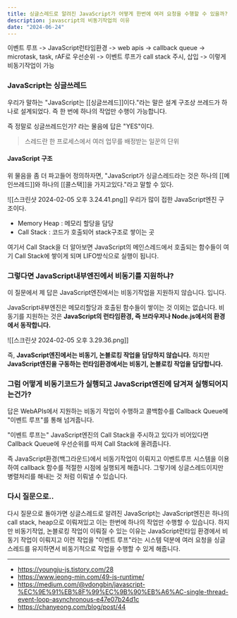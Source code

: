 ```yaml
---
title: 싱글스레드로 알려진 JavaScript가 어떻게 한번에 여러 요청을 수행할 수 있을까?
description: javascript의 비동기작업의 이유
date: "2024-06-24"
---
```


이벤트 루프 -> JavaScript런타임환경 -> web apis -> callback queue -> microtask, task, rAF로 우선순위 -> 이벤트 루프가 call stack 주시, 삽입 -> 이렇게 비동기작업이 가능

### JavaScript는 싱글쓰레드

우리가 말하는 "JavaScript는 [[싱글쓰레드]]이다."라는 말은 설계 구조상 쓰레드가 하나로 설계되었다.
즉 한 번에 하나의 작업만 수행이 가능합니다.

즉 정말로 싱글쓰레드인가? 라는 물음에 답은 "YES"이다.

> 스레드란
> 한 프로세스에서 여러 업무를 배정받는 일꾼의 단위

#### JavaScript 구조

위 물음을 좀 더 파고들어 정의하자면,
"JavaScript가 싱글스레드라는 것은 하나의 [[메인쓰레드]]와 하나의 [[콜스택]]을 가지고있다."라고 말할 수 있다.

![[스크린샷 2024-02-05 오후 3.24.41.png]]
우리가 많이 접한 JavaScript엔진 구조이다.

- Memory Heap : 메모리 할당을 담당
- Call Stack : 코드가 호출되어 stack구조로 쌓이는 곳

여기서 Call Stack을 더 알아보면 JavaScript의 메인스레드에서 호출되는 함수들이 여기 Call Stack에 쌓이게 되며 LIFO방식으로 실행이 됩니다.

### 그렇다면 JavaScript내부엔진에서 비동기를 지원하냐?

이 질문에서 제 답은 JavaScript엔진에서는 비동기작업을 지원하지 않습니다. 입니다.

JavaScript내부엔진은 메모리할당과 호출된 함수들이 쌓이는 것 이외는 없습니다.
비동기를 지원하는 것은 **JavaScript의 런타임환경, 즉 브라우저나 Node.js에서의 환경에서 동작합니다.**

![[스크린샷 2024-02-05 오후 3.29.36.png]]

즉, **JavaScript엔진에서는 비동기, 논블로킹 작업을 담당하지 않습니다.**
하지만 **JavaScript엔진을 구동하는 런타임환경에서는 비동기, 논블로킹 작업을 담당합니다.**

### 그럼 어떻게 비동기코드가 실행되고 JavaScript엔진에 담겨져 실행되어지는건가?

답은 WebAPIs에서 지원하는 비동기 작업이 수행하고 콜백함수를 Callback Queue에 "이벤트 루프"를 통해 넘겨줍니다.

"이벤트 루프는" JavaScript엔진의 Call Stack을 주시하고 있다가 비어있다면 Callback Queue에 우선순위를 따져 Call Stack에 올려줍니다.

즉 JavaScript환경(백그라운드)에서 비동기작업이 이뤄지고 이벤트루프 시스템을 이용하여 callback 함수를 적절한 시점에 실행되게 해줍니다.
그렇기에 싱글스레드이지만 병렬처리를 해내는 것 처럼 이뤄낼 수 있습니다.

### 다시 질문으로..

다시 질문으로 돌아가면 싱글스레드로 알려진 JavaScript는 JavaScript엔진은 하나의 call stack, heap으로 이뤄져있고 이는 한번에 하나의 작업만 수행할 수 있습니다.
하지만 비동기작업, 논블로킹 작업이 이뤄질 수 있는 이유는 JavaScript런타임 환경에서 비동기 작업이 이뤄지고 이런 작업을 "이벤트 루프"라는 시스템 덕분에 여러 요청을 싱글 스레드를 유지하면서 비동기적으로 작업을 수행할 수 있게 해줍니다.

---

- https://youngju-js.tistory.com/28
- https://www.jeong-min.com/49-js-runtime/
- https://medium.com/@vdongbin/javascript-%EC%9E%91%EB%8F%99%EC%9B%90%EB%A6%AC-single-thread-event-loop-asynchronous-e47e07b24d1c
- https://chanyeong.com/blog/post/44
